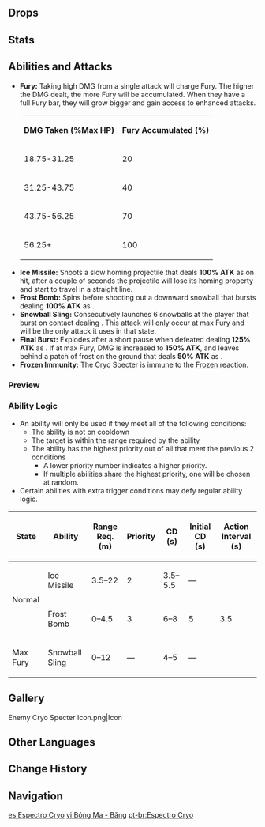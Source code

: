 {{Enemy Infobox
|image    = Enemy Cryo Specter.png
|type     = Common Enemies
|element  = Cryo
|family   = Elemental Lifeforms
|group    = Specters
|location = [[Enkanomiya]], [[Inazuma]]
|ability1 = Fury
}}
{{Description|A monster born from highly-concentrated Cryo elements that can float in the air.<br />[[Timaeus|A certain alchemist]] once studied these beings, speculating that they might be a kind of [[Slimes|Slime]] or the [[Traveler]], as none of the above needed a Vision to use the elements. He was reprimanded by [[Albedo|his teacher]].}}
{{Enemy Intro}}

==Drops==
{{Drops|Specters}}

==Stats==
{{Enemy Stats
|cryo_res  = Immune
|hp_ratio  = 1.6
|hp_type   = 2
|atk_ratio = 1.4
|atk_type  = 2
}}

==Abilities and Attacks==
*'''Fury:''' Taking high DMG from a single attack will charge Fury. The higher the DMG dealt, the more Fury will be accumulated. When they have a full Fury bar, they will grow bigger and gain access to enhanced attacks.<table class="fandom-table"><tr><th>DMG Taken (%Max HP)</th><th>Fury Accumulated (%)</th></tr><tr><td>18.75-31.25</td><td>20</td></tr><tr><td>31.25-43.75</td><td>40</td></tr><tr><td>43.75-56.25</td><td>70</td></tr><tr><td>56.25+</td><td>100</td></tr></table>
*'''Ice Missile:''' Shoots a slow homing projectile that deals '''100% ATK''' as {{Color|Cryo DMG}} on hit, after a couple of seconds the projectile will lose its homing property and start to travel in a straight line.
*'''Frost Bomb:''' Spins before shooting out a downward snowball that bursts dealing '''100% ATK''' as {{Color|AoE Cryo DMG}}.
*'''Snowball Sling:''' Consecutively launches 6 snowballs at the player that burst on contact dealing {{Color|AoE Cryo DMG}}. This attack will only occur at max Fury and will be the only attack it uses in that state.
*'''Final Burst:''' Explodes after a short pause when defeated dealing '''125% ATK''' as {{Color|AoE Cryo DMG}}. If at max Fury, DMG is increased to '''150% ATK''', and leaves behind a patch of frost on the ground that deals '''50% ATK''' as {{Color|AoE Cryo DoT}}.
*'''Frozen Immunity:''' The Cryo Specter is immune to the [[Frozen]] reaction.

===Preview===
{{Preview
|size=185px
|file1=Cryo Specter Ice Missile
|caption1=Ice Missile

|file2=Cryo Specter Frost Bomb
|caption2=Frost Bomb

|file3=Cryo Specter Snowball Sling
|caption3=Snowball Sling

|file4=Cryo Specter Final Burst Fury
|caption4=Final Burst

|file5=Cryo Specter Final Burst
|caption5=Final Burst (Max Fury)
}}

===Ability Logic===
{{See also|Cooldown#Enemy Cooldowns}}
* An ability will only be used if they meet all of the following conditions:
** The ability is not on cooldown
** The target is within the range required by the ability
** The ability has the highest priority out of all that meet the previous 2 conditions
*** A lower priority number indicates a higher priority.
*** If multiple abilities share the highest priority, one will be chosen at random.
* Certain abilities with extra trigger conditions may defy regular ability logic.

{| class="wikitable"
! State !! Ability !! Range Req. (m) !! Priority !! CD (s) !! Initial CD (s) !! Action Interval (s)
|-
| rowspan="2" | Normal || Ice Missile || 3.5–22 || 2 || 3.5–5.5 || — || rowspan="3" | 3.5
|-
| Frost Bomb || 0–4.5 || 3 || 6–8 || 5
|-
| Max Fury || Snowball Sling || 0–12 || — || 4–5 || —
|}

==Gallery==
<gallery hideaddbutton="true" captionalign="center">
Enemy Cryo Specter Icon.png|Icon
</gallery>

==Other Languages==
{{Other Languages
|en      = Cryo Specter
|zhs     = 冰飘浮灵
|zhs_rm  = Bīng Piāofú-líng
|zht     = 冰飄浮靈
|zht_rm  = Bīng Piāofú-líng
|zh_tl   = {{Lex|Cryo|zh}} {{Lex|Specter|zh}}
|ja      = 氷フライム
|ja_rm   = Koori Furaimu{{Assumed}}
|ja_tl   = {{Lex|Cryo|ja}} {{Lex|Specter|ja}}
|ko      = 떠도는 얼음의 {{tt|정령|精靈}}
|ko_rm   = Tteodoneun Eoreum-ui Jeongryeong
|ko_tl   = {{Lex|Cryo|ko}} {{Lex|Specter|ko}}
|es      = Espectro Cryo
|es_tl   = Cryo Specter
|fr      = Spectre Cryo
|fr_tl   = Cryo Specter
|ru      = Крио призрак
|ru_tl   = Cryo Specter
|th      = Cryo Specter
|vi      = Bóng Ma - Băng
|vi_tl   = Specter - {{Lex|Cryo|vi}}
|de      = Kryo-Gespenst
|de_tl   = Cryo Specter
|id      = Cryo Specter
|pt      = Espectro Cryo
|pt_tl   = Cryo Specter
}}

==Change History==
{{Change History|2.4}}

==Navigation==
{{Enemy Navbox|Common}}

[[es:Espectro Cryo]]
[[vi:Bóng Ma - Băng]]
[[pt-br:Espectro Cryo]]